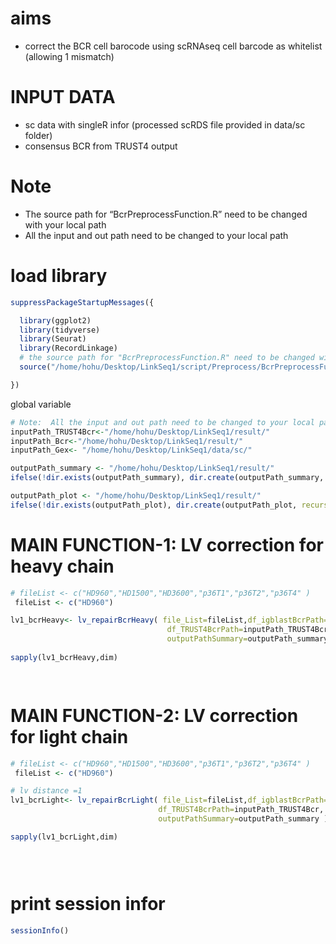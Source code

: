 # aims
   - correct the BCR cell barocode using scRNAseq cell barcode as whitelist (allowing 1 mismatch)

# INPUT DATA 
   - sc data with singleR infor (processed scRDS file provided in data/sc folder)
   - consensus BCR from TRUST4 output 

# Note
- The source path for "BcrPreprocessFunction.R" need to be changed with your local path
- All the input and out path need to be changed to your local path 



# load library

```r
suppressPackageStartupMessages({

  library(ggplot2)
  library(tidyverse)
  library(Seurat)
  library(RecordLinkage)
  # the source path for "BcrPreprocessFunction.R" need to be changed with your local path
  source("/home/hohu/Desktop/LinkSeq1/script/Preprocess/BcrPreprocessFunction.R")

})
```


global variable

```r
# Note:  All the input and out path need to be changed to your local path 
inputPath_TRUST4Bcr<-"/home/hohu/Desktop/LinkSeq1/result/"
inputPath_Bcr<-"/home/hohu/Desktop/LinkSeq1/result/" 
inputPath_Gex<- "/home/hohu/Desktop/LinkSeq1/data/sc/"

outputPath_summary <- "/home/hohu/Desktop/LinkSeq1/result/"
ifelse(!dir.exists(outputPath_summary), dir.create(outputPath_summary, recursive = T),FALSE)

outputPath_plot <- "/home/hohu/Desktop/LinkSeq1/result/"
ifelse(!dir.exists(outputPath_plot), dir.create(outputPath_plot, recursive = T),FALSE)

```

 

# MAIN FUNCTION-1: LV correction for heavy chain 

```r
# fileList <- c("HD960","HD1500","HD3600","p36T1","p36T2","p36T4" )
 fileList <- c("HD960")

lv1_bcrHeavy<- lv_repairBcrHeavy( file_List=fileList,df_igblastBcrPath=inputPath_Bcr, 
                                   df_TRUST4BcrPath=inputPath_TRUST4Bcr, df_scRdsPath=inputPath_Gex,outputPathPlot=outputPath_plot,
                                   outputPathSummary=outputPath_summary)
  
sapply(lv1_bcrHeavy,dim)

 
```

  

#    MAIN FUNCTION-2: LV correction for light chain 

```r

# fileList <- c("HD960","HD1500","HD3600","p36T1","p36T2","p36T4" )
 fileList <- c("HD960")

# lv distance =1 
lv1_bcrLight<- lv_repairBcrLight( file_List=fileList,df_igblastBcrPath=inputPath_Bcr,  
                                 df_TRUST4BcrPath=inputPath_TRUST4Bcr, df_scRdsPath=inputPath_Gex,outputPathPlot=outputPath_plot,
                                 outputPathSummary=outputPath_summary )

sapply(lv1_bcrLight,dim)


 


```


 
# print session infor
```r
sessionInfo()
```





